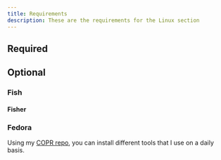 ```yaml
---
title: Requirements
description: These are the requirements for the Linux section
---
```



## Required

<CardGrid>
    <LinkCard
        title="bat"
        href="https://github.com/sharkdp/bat/"
        description="A cat(1) clone with wings."
    />
    <LinkCard
        title="fzf"
        href="https://github.com/junegunn/fzf"
        description="A command-line fuzzy finder"
    />
    <LinkCard
        title="Git Delta"
        href="https://github.com/dandavison/delta"
        description="A syntax-highlighting pager for git, diff, grep, and blame output"
    />
</CardGrid>

## Optional

<CardGrid>
    <LinkCard
        title="mise"
        href="https://mise.jdx.dev/"
        description="The front-end to your dev env"
    />
   <LinkCard
        title="ripgrep"
        href="https://github.com/BurntSushi/ripgrep"
        description="ripgrep recursively searches directories for a regex pattern while respecting your gitignore"
    />
</CardGrid>

### Fish

<CardGrid>
    <LinkCard
        title="fisher"
        href="https://github.com/jorgebucaran/fisher"
        description="A plugin manager for Fish"
    />
</CardGrid>

#### Fisher

<CardGrid>
    <LinkCard
        title="Fish SSH Agent"
        href="https://github.com/danhper/fish-ssh-agent"
        description="Utility functions to start your ssh agent when using fish shell"
    />
</CardGrid>

### Fedora

Using my [COPR repo](https://copr.fedorainfracloud.org/coprs/relativesure/all-packages/), you can install different tools that I use on a daily basis.
